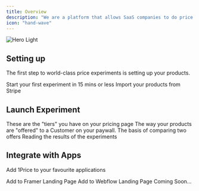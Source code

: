 ```yaml
---
title: Overview
description: "We are a platform that allows SaaS companies to do price experiments at scale. Simply connect your Stripe account, and launch your first experiment. [🧪]"
icon: "hand-wave"
---
```


<img src="/images/Hero.png" alt="Hero Light" />

## Setting up

The first step to world-class price experiments is setting up your products.

<CardGroup cols={2}>
  <Card title="Quick Start" icon="bolt" href="/quickStart/stepOne">
    Start your first experiment in 15 mins or less
  </Card>
  <Card title="Connect: Stripe Account" icon="stripe-s" href="/stripe">
    Import your products from Stripe
  </Card>
</CardGroup>

## Launch Experiment

<CardGroup cols={2}>
  <Card
    title="Build: Plans"
    icon="bookmark"
    href="https://mintlify.com/docs/settings/global"
  >
    These are the "tiers" you have on your pricing page
  </Card>
  <Card
    title="Build: Offers"
    icon="cube"
    href="https://mintlify.com/docs/api-playground/openapi"
  >
    The way your products are "offered" to a Customer on your paywall.
  </Card>
  <Card
    title="Build: Experiment"
    icon="flask"
    href="https://mintlify.com/docs/components/accordion"
  >
    The basis of comparing two offers
  </Card>
  <Card
    title="Determine: Results"
    icon="square-poll-vertical"
    href="https://mintlify.com/docs/components/accordion"
  >
    Reading the results of the experiments
  </Card>
</CardGroup>

## Integrate with Apps

Add 1Price to your favourite applications

<CardGroup cols={2}>
  <Card
    title="Framer"
    icon="f"
    href="https://mintlify.com/docs/settings/global"
  >
    Add to Framer Landing Page
  </Card>
  <Card
    title="Webflow"
    icon="webflow"
    href="https://mintlify.com/docs/api-playground/openapi"
  >
    Add to Webflow Landing Page
  </Card>
  <Card
    title="Wordpress"
    icon="wordpress"
    href="https://mintlify.com/docs/components/accordion"
  >
    Coming Soon...
  </Card>
</CardGroup>
